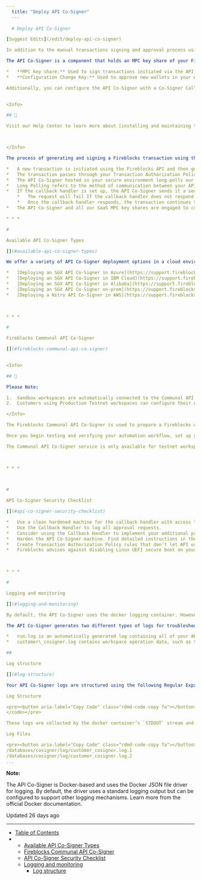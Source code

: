 ```yaml
---
  title: "Deploy API Co-Signer"
  ---
  
  # Deploy API Co-Signer

[Suggest Edits](/edit/deploy-api-co-signer)

In addition to the manual transactions signing and approval process using Mobile device, Fireblocks provides you with automated signing and approval by leveraging your API Co-Signer. If your workspace expects to handle a high volume of transactions, frequent activity, or 24-hour customer access, this is an ideal solution for you.

The API Co-Signer is a component that holds an MPC key share of your Fireblocks Vault and a Configuration Change Key:

*   **MPC key share:** Used to sign transactions initiated via the API.
*   **Configuration Change Key:** Used to approve new wallets in your workspace. Configuration changes require an API user with the [Admin user role](https://support.fireblocks.io/hc/en-us/articles/360012832959-User-roles).

Additionally, you can configure the API Co-Signer with a Co-Signer Callback Handler. The Callback Handler is a predefined HTTPS server that receives requests from the API Co-Signer and returns an action. The Callback Handler typically integrates user-facing apps with a Fireblocks workspace or includes market signals in the transaction approval process.

  
<Info>

## 📘

Visit our Help Center to learn more about [installing and maintaining the API Co-Signer](https://support.fireblocks.io/hc/en-us/articles/11976323578780-SGX-API-Co-Signer-Prerequisites).



</Info>  

The process of generating and signing a Fireblocks transaction using the Fireblocks REST API, the API Co-Signer, and the optional callback handler is as follows:

*   A new transaction is initiated using the Fireblocks API and then generated on our backend.
*   The transaction passes through your Transaction Authorization Policy (TAP) and continues to the next step if authorized. Learn more about the [TAP](/docs/set-transaction-authorization-policy) .
*   The API Co-Signer hosted in your secure environment long-polls our SaaS for transactions to sign. If a transaction is available, we immediately respond with the transaction details.
*   Long Polling refers to the method of communication between your API Co-Signer and our server. The API Co-Signer has a long polling interval of 30 seconds. This interval is hardcoded and cannot be adjusted.
*   If the callback handler is set up, the API Co-Signer sends it a secure approval request.
    *   The request will fail If the callback handler does not respond within 30 seconds.
    *   Once the callback handler responds, the transaction continues to the next step if the response is “approved.”
*   The API Co-Signer and all our SaaS MPC key shares are engaged to complete the transaction signing process.

* * *

# 

Available API Co-Signer Types

[](#available-api-co-signer-types)

We offer a variety of API Co-Signer deployment options in a cloud environment or on-premise, and leverage Intel SGX and AWS Nitro enclave technologies to protect your key shares. You can learn more about the deployment options by referring to one of the articles below:

*   [Deploying an SGX API Co-Signer in Azure](https://support.fireblocks.io/hc/en-us/articles/10996227455132-Configuring-an-Azure-Confidential-Compute-VM-server-for-the-API-Co-Signer)
*   [Deploying an SGX API Co-Signer in IBM Cloud](https://support.fireblocks.io/hc/en-us/articles/10996829061532-Configuring-an-IBM-Cloud-server-for-the-API-Co-Signer)
*   [Deploying an SGX API Co-Signer in Alibaba](https://support.fireblocks.io/hc/en-us/articles/11005661660956-Configuring-an-Alibaba-Security-enhanced-server-for-the-API-co-signer)
*   [Deploying an SGX API Co-Signer on-prem](https://support.fireblocks.io/hc/en-us/articles/11005275193756-Configuring-an-On-Prem-server-for-the-API-Co-Signer)
*   [Deploying a Nitro API Co-Signer in AWS](https://support.fireblocks.io/hc/en-us/articles/10707064797980-AWS-Nitro-API-Co-Signer-Setup)

  

* * *

# 

Fireblocks Communal API Co-Signer

[](#fireblocks-communal-api-co-signer)

  
<Info>

## 📘

Please Note:

1.  Sandbox workspaces are automatically connected to the Communal API Co-Signer.
2.  Customers using Production Testnet workspaces can configure their API keys to pair with the Communal API Co-Signer as described in this [guide](https://support.fireblocks.io/hc/en-us/articles/4625706934300-Fireblocks-Communal-API-Co-Signer).

</Info>  

The Fireblocks Communal API Co-Signer is used to prepare a Fireblocks workspace for full automation and API development. Deploying a new cloud or on-premise instance often takes time to request and approve within a company. Therefore, Fireblocks speeds up development time for customers by providing the Communal API Co-Signer, which can be used before a proprietary cloud environment or on-premise server is configured.

Once you begin testing and verifying your automation workflow, set up your self-hosted API co-signer server to replace the Communal API Co-Signer as soon as it's available.

The Communal API Co-Signer service is only available for testnet workspaces. An API Co-Signer holds an MPC key share for any workspace it is configured with, granting the owner of the API Co-Signer server partial custodial rights. Fireblocks can not take any custodial responsibility for Mainnet workspaces due to legal regulations.

  

* * *

  

# 

API Co-Signer Security Checklist

[](#api-co-signer-security-checklist)

*   Use a clean hardened machine for the callback handler with access limited to authorized personnel. Also, note that no outbound connections are allowed, and the inbound connection is allowed only from the API Co-Signer machine on port 443.
*   Use the Callback Handler to log all approval requests.
*   Consider using the Callback Handler to implement your additional programmatic protection logic against malicious withdrawals.
*   Harden the API Co-Signer machine. Find detailed instructions in the SGX API Co-Signer setup guide.
*   Create Transaction Authorization Policy rules that don't let API users initiate transfers above a specific amount threshold, within a specific timeframe, and without additional manual approval. These rules should apply globally for all withdrawals and withdrawals from a specific external user wallet.
*   Fireblocks advises against disabling Linux UEFI secure boot on your API Co-Signer virtual machine, as this goes beyond the security risks introduced by not validating kernel code. We recommend working around any issues you have instead. Using TrendMicro Deep Security agent on Ubuntu 20.04 is one option for secure boot support.

  

* * *

# 

Logging and monitoring

[](#logging-and-monitoring)

By default, the API Co-Signer uses the docker logging container. However, for better monitoring, the logs can be streamed to an external log delivery service, such as ELK, Splunk, or Datadog.

The API Co-Signer generates two different types of logs for troubleshooting and auditing:

*   run.log is an automatically generated log containing all of your API Co-Signer setup and configuration history. After you run the setup, add-user, or callback-update commands, the API Co-Signer server automatically sends a copy of this log to Fireblocks Support.
*   customer\_cosigner.log contains workspace operation data, such as the workspace's transaction approving and signing history and new connection approvals. These log files are separated into 10 files limited to 4.1MB each. They are automatically overwritten in chronological order.

## 

Log structure

[](#log-structure)

Your API Co-Signer logs are structured using the following Regular Expression (RegEx):

Log Structure

<pre><button aria-label="Copy Code" class="rdmd-code-copy fa"></button><code class="rdmd-code lang-css theme-light" data-lang="css" name="Log Structure" tabindex="0">${AppName}:${Line} ${LogLevel} ${dd/MM/yyyy} ${HH:mm:ss,fff} ${ClassName} ::${MethodName} - ${LogMessage}
</code></pre>

These logs are collected by the docker container’s `STDOUT` stream and written into a log file on the container’s host machine at the location specified below. These log files are rotated with a max file size of 4MB for each log file.

Log Files

<pre><button aria-label="Copy Code" class="rdmd-code-copy fa"></button><code class="rdmd-code lang-css theme-light" data-lang="css" name="Log Files" tabindex="0">/databases/cosigner/log/customer_cosigner.log  
/databases/cosigner/log/customer_cosigner.log.1  
/databases/cosigner/log/customer_cosigner.log.2  
...
```

</code></pre>

**Note:**

The API Co-Signer is Docker-based and uses the Docker JSON file driver for logging. By default, the driver uses a standard logging output but can be configured to support other logging mechanisms. Learn more from the official Docker documentation.

Updated 26 days ago

* * *

*   [Table of Contents](#)
*   *   [Available API Co-Signer Types](#available-api-co-signer-types)
    *   [Fireblocks Communal API Co-Signer](#fireblocks-communal-api-co-signer)
    *   [API Co-Signer Security Checklist](#api-co-signer-security-checklist)
    *   [Logging and monitoring](#logging-and-monitoring)
        *   [Log structure](#log-structure)